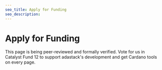 ```yaml
---
seo_title: Apply for Funding
seo_description:
---
```


# Apply for Funding

This page is being peer-reviewed and formally verified. Vote for us in Catalyst Fund 12 to support adastack's development and get Cardano tools on every page.
